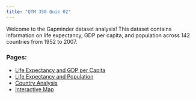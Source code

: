 ```yaml
---
title: "QTM 350 Quiz 02"
---
```


Welcome to the Gapminder dataset analysis! This dataset contains information on life expectancy, GDP per capita, and population across 142 countries from 1952 to 2007.

### Pages:
- [Life Expectancy and GDP per Capita](life-gdp.qmd)
- [Life Expectancy and Population](life-population.qmd)
- [Country Analysis](country.qmd)
- [Interactive Map](interactive-map.qmd)


